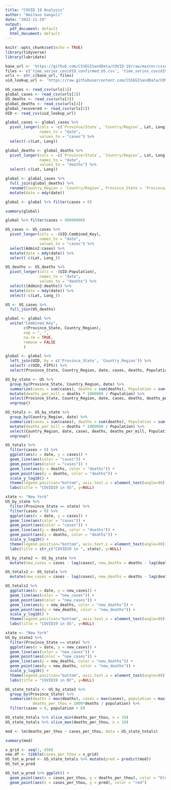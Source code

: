 ```yaml
---
title: "COVID 19 Analysis"
author: "Amitavo Ganguli"
date: "2022-11-29"
output:
  pdf_document: default
  html_document: default
---
```


```r
knitr::opts_chunk$set(echo = TRUE)
library(tidyverse)
library(lubridate)
```

```r

base_url <- 'https://github.com/CSSEGISandData/COVID-19/raw/master/csse_covid_19_data/csse_covid_19_time_series/'
files <- c('time_series_covid19_confirmed_US.csv', 'time_series_covid19_confirmed_global.csv', 'time_series_covid19_deaths_US.csv', 'time_series_covid19_deaths_global.csv', 'time_series_covid19_recovered_global.csv')
urls <- str_c(base_url, files)
uid_lookup_url <- 'https://raw.githubusercontent.com/CSSEGISandData/COVID-19/master/csse_covid_19_data/UID_ISO_FIPS_LookUp_Table.csv'
```

```r

US_cases <- read_csv(urls[1])
global_cases <- read_csv(urls[2])
US_deaths <- read_csv(urls[3])
global_deaths <- read_csv(urls[4])
global_recovered <- read_csv(urls[5])
UID <- read_csv(uid_lookup_url)

```
```r

global_cases <- global_cases %>% 
  pivot_longer(cols = -c(`Province/State`, `Country/Region`, Lat, Long),
               names_to = "date",
               values_to = "cases") %>%
  select(-c(Lat, Long))

global_deaths <- global_deaths %>% 
  pivot_longer(cols = -c(`Province/State`, `Country/Region`, Lat, Long),
               names_to = "date",
               values_to = "deaths") %>%
  select(-c(Lat, Long))

global <- global_cases %>%
  full_join(global_deaths) %>%
  rename(Country_Region = `Country/Region`, Province_State = `Province/State`) %>%
  mutate(date = mdy(date))

global <- global %>% filter(cases > 0)

```

```r

summary(global)

global %>% filter(cases > 98000000)

```

```r

US_cases <- US_cases %>% 
  pivot_longer(cols = -(UID:Combined_Key),
               names_to = "date",
               values_to = "cases") %>%
  select(Admin2:cases) %>%
  mutate(date = mdy(date)) %>%
  select(-c(Lat, Long_))

US_deaths <- US_deaths %>% 
  pivot_longer(cols = -(UID:Population),
               names_to = "date",
               values_to = "deaths") %>%
  select((Admin2:deaths)) %>%
  mutate(date = mdy(date)) %>%
  select(-c(Lat, Long_))

US <- US_cases %>%
  full_join(US_deaths)


```

```r

global <- global %>%
  unite("Combined_Key",
        c(Province_State, Country_Region),
        sep = ", ",
        na.rm = TRUE,
        remove = FALSE
        )

global <- global %>%
  left_join(UID, by = c('Province_State', 'Country_Region')) %>%
  select(-c(UID, FIPS)) %>%
  select(Province_State, Country_Region, date, cases, deaths, Population, Combined_Key)

```

```r

US_by_state <- US %>%
  group_by(Province_State, Country_Region, date) %>%
  summarize(cases = sum(cases), deaths = sum(deaths), Population = sum(Population)) %>%
  mutate(deaths_per_mill = deaths * 1000000 / Population) %>%
  select(Province_State, Country_Region, date, cases, deaths, deaths_per_mill, Population) %>%
  ungroup()

US_totals <- US_by_state %>%
  group_by(Country_Region, date) %>%
  summarize(cases = sum(cases), deaths = sum(deaths), Population = sum(Population)) %>%
  mutate(deaths_per_mill = deaths * 1000000 / Population) %>%
  select(Country_Region, date, cases, deaths, deaths_per_mill, Population) %>%
  ungroup()

```

```r

US_totals %>%
  filter(cases > 0) %>%
  ggplot(aes(x = date, y = cases)) +
  geom_line(aes(color = "cases")) +
  geom_point(aes(color = "cases")) +
  geom_line(aes(y = deaths, color = "deaths")) +
  geom_point(aes(y = deaths, color = "deaths")) + 
  scale_y_log10() +
  theme(legend.position="bottom", axis.text.x = element_text(angle=90)) +
  labs(title = "COVID19 in US", y=NULL)

```
```r
state <- "New York"
US_by_state %>%
  filter(Province_State == state) %>%
  filter(cases > 0) %>%
  ggplot(aes(x = date, y = cases)) +
  geom_line(aes(color = "cases")) +
  geom_point(aes(color = "cases")) +
  geom_line(aes(y = deaths, color = "deaths")) +
  geom_point(aes(y = deaths, color = "deaths")) + 
  scale_y_log10() +
  theme(legend.position="bottom", axis.text.x = element_text(angle=90)) +
  labs(title = str_c("COVID19 in ", state), y=NULL)

```

```r
US_by_state2 <- US_by_state %>%
  mutate(new_cases = cases - lag(cases), new_deaths = deaths - lag(deaths))

US_totals2 <- US_totals %>%
  mutate(new_cases = cases - lag(cases), new_deaths = deaths - lag(deaths))
```

```r

US_totals2 %>%
  ggplot(aes(x = date, y = new_cases)) +
  geom_line(aes(color = "new_cases")) +
  geom_point(aes(color = "new_cases")) +
  geom_line(aes(y = new_deaths, color = "new_deaths")) +
  geom_point(aes(y = new_deaths, color = "new_deaths")) + 
  scale_y_log10() +
  theme(legend.position="bottom", axis.text.x = element_text(angle=90)) +
  labs(title = "COVID19 in US", y=NULL)

```

```r
state <- "New York"
US_by_state2 %>%
  filter(Province_State == state) %>%
  ggplot(aes(x = date, y = new_cases)) +
  geom_line(aes(color = "new_cases")) +
  geom_point(aes(color = "new_cases")) +
  geom_line(aes(y = new_deaths, color = "new_deaths")) +
  geom_point(aes(y = new_deaths, color = "new_deaths")) + 
  scale_y_log10() +
  theme(legend.position="bottom", axis.text.x = element_text(angle=90)) +
  labs(title = "COVID19 in NY", y=NULL)

```

```r
US_state_totals <- US_by_state2 %>%
  group_by(Province_State) %>%
  summarize(deaths = max(deaths), cases = max(cases), population = max(Population), cases_per_thou = 1000*cases / population,
            deaths_per_thou = 1000*deaths / population) %>%
  filter(cases > 0, population > 0)

US_state_totals %>% slice_min(deaths_per_thou, n = 10)
US_state_totals %>% slice_max(deaths_per_thou, n = 10)

```


```r

mod <- lm(deaths_per_thou ~ cases_per_thou, data = US_state_totals)

summary(mod)

x_grid <- seq(1, 450)
new_df <- tibble(cases_per_thou = x_grid)
US_tot_w_pred <- US_state_totals %>% mutate(pred = predict(mod))
US_tot_w_pred

```

```r

US_tot_w_pred %>% ggplot() +
  geom_point(aes(x = cases_per_thou, y = deaths_per_thou), color = "blue") +
  geom_point(aes(x = cases_per_thou, y = pred), color = "red")

```


